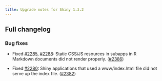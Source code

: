 ```yaml
---
title: Upgrade notes for Shiny 1.3.2
---
```


## Full changelog

### Bug fixes

* Fixed [#2285](https://github.com/rstudio/shiny/issues/2285), [#2288](https://github.com/rstudio/shiny/issues/2288): Static CSS/JS resources in subapps in R Markdown documents did not render properly. ([#2386](https://github.com/rstudio/shiny/pull/2386))

* Fixed [#2280](https://github.com/rstudio/shiny/issues/2280): Shiny applications that used a www/index.html file did not serve up the index file. ([#2382](https://github.com/rstudio/shiny/pull/2382))

